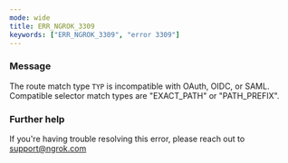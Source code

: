 ```yaml
---
mode: wide
title: ERR_NGROK_3309
keywords: ["ERR_NGROK_3309", "error 3309"]
---
```



### Message

The route match type `TYP` is incompatible with OAuth, OIDC, or SAML. Compatible selector match types are "EXACT_PATH" or "PATH_PREFIX".

<ErrorDetails />

### Further help

If you're having trouble resolving this error, please reach out to [support@ngrok.com](mailto:support@ngrok.com?subject=Help%20with%20ERR_NGROK_3309)
